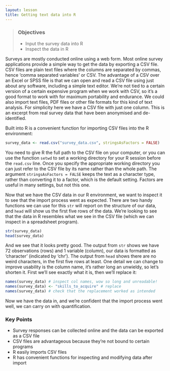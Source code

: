 ```yaml
---
layout: lesson
title: Getting text data into R
---
```


> ### Objectives
> *   Input the survey data into R
> *   Inspect the data in R

Surveys are mostly conducted online using a web form. Most online survey applications provide a simple way to get the data by exporting a CSV file. CSV files are plain text files where the columns are separated by commas, hence 'comma separated variables' or CSV. The advantage of a CSV over an Excel or SPSS file is that we can open and read a CSV file using just about any software, including a simple text editor. We're not tied to a certain version of a certain expensive program when we work with CSV, so it's a good format to work with for maximum portability and endurance. We could also import text files, PDF files or other file formats for this kind of text analysis. For simplicity here we have a CSV file with just one column. This is an excerpt from real survey data that have been anonymised and de-identified. 

Built into R is a convenient function for importing CSV files into the R environment:


```r
survey_data <- read.csv("survey_data.csv", stringsAsFactors = FALSE)
```

You need to give R the full path to the CSV file on your computer, or you can use the function `setwd` to set a working directory for your R session before the `read.csv` line. Once you specify the appropriate working directory you can just refer to the CSV file by its name rather than the whole path. The argument `stringsAsFactors = FALSE` keeps the text as a character type, rather than converting it to a factor, which is the default setting. Factors are useful in many settings, but not this one. 

Now that we have the CSV data in our R environment, we want to inspect it to see that the import process went as expected. There are two handy functions we can use for this `str` will report on the structure of our data, and `head` will show us the first five rows of the data. We're looking to see that the data in R resembles what we see in the CSV file (which we can inspect in a spreadsheet program).


```r
str(survey_data) 
head(survey_data)
```

And we see that it looks pretty good. The output from `str` shows we have 72 observations (rows) and 1 variable (column), our data is formatted as 'character' (indicated by 'chr'). The output from `head` shows there are no weird characters, in the first five rows at least. One detail we can change to improve usability is the column name, it's rather long an unwieldy, so let's shorten it. First we'll see exactly what it is, then we'll replace it:


```r
names(survey_data) # inspect col names, wow so long and unreadable!
names(survey_data) <- "skills_to_acquire" # replace
names(survey_data) # check that the replacement worked as intended
```

Now we have the data in, and we're confident that the import process went well, we can carry on with quantification. 

### Key Points

*   Survey responses can be collected online and the data can be exported as a CSV file
*   CSV files are advantageous because they're not bound to certain programs
*   R easily imports CSV files
*   R has convenient functions for inspecting and modifying data after import

